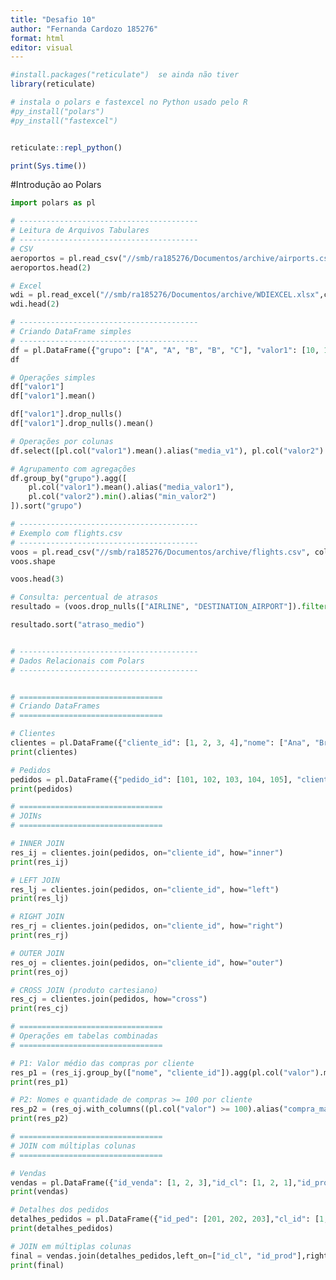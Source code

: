 ---
title: "Desafio 10"
author: "Fernanda Cardozo 185276"
format: html
editor: visual
---
```{r}
#install.packages("reticulate")  se ainda não tiver
library(reticulate)

# instala o polars e fastexcel no Python usado pelo R
#py_install("polars")
#py_install("fastexcel")


reticulate::repl_python()

print(Sys.time())
```

#Introdução ao Polars
```{python}
import polars as pl

# ----------------------------------------
# Leitura de Arquivos Tabulares
# ----------------------------------------
# CSV
aeroportos = pl.read_csv("//smb/ra185276/Documentos/archive/airports.csv",columns=["IATA_CODE", "CITY", "STATE"])
aeroportos.head(2)

# Excel
wdi = pl.read_excel("//smb/ra185276/Documentos/archive/WDIEXCEL.xlsx",columns=["Short Name", "Region"])
wdi.head(2)

# ----------------------------------------
# Criando DataFrame simples
# ----------------------------------------
df = pl.DataFrame({"grupo": ["A", "A", "B", "B", "C"], "valor1": [10, 15, 10, None, 25], "valor2": [5, None, 20, 30, None]})
df

# Operações simples
df["valor1"]
df["valor1"].mean()

df["valor1"].drop_nulls()
df["valor1"].drop_nulls().mean()

# Operações por colunas
df.select([pl.col("valor1").mean().alias("media_v1"), pl.col("valor2").mean()])

# Agrupamento com agregações
df.group_by("grupo").agg([
    pl.col("valor1").mean().alias("media_valor1"),
    pl.col("valor2").min().alias("min_valor2")
]).sort("grupo")

# ----------------------------------------
# Exemplo com flights.csv
# ----------------------------------------
voos = pl.read_csv("//smb/ra185276/Documentos/archive/flights.csv", columns=["AIRLINE", "ARRIVAL_DELAY", "DESTINATION_AIRPORT"], dtypes={"AIRLINE": pl.Utf8, "ARRIVAL_DELAY": pl.Int32, "DESTINATION_AIRPORT": pl.Utf8})
voos.shape

voos.head(3)

# Consulta: percentual de atrasos
resultado = (voos.drop_nulls(["AIRLINE", "DESTINATION_AIRPORT"]).filter(pl.col("AIRLINE").is_in(["AA", "DL"]) & pl.col("DESTINATION_AIRPORT").is_in(["SEA", "MIA", "BWI"])).group_by(["AIRLINE", "DESTINATION_AIRPORT"]).agg([(pl.col("ARRIVAL_DELAY") > 30).mean().alias("atraso_medio")]))

resultado.sort("atraso_medio")


# ----------------------------------------
# Dados Relacionais com Polars
# ----------------------------------------


# ================================
# Criando DataFrames
# ================================

# Clientes
clientes = pl.DataFrame({"cliente_id": [1, 2, 3, 4],"nome": ["Ana", "Bruno", "Clara", "Daniel"]})
print(clientes)

# Pedidos
pedidos = pl.DataFrame({"pedido_id": [101, 102, 103, 104, 105], "cliente_id": [1, 2, 3, 1, 5], "valor": [100.50, 250.75, 75.00, 130.00, 79.00]})
print(pedidos)

# ================================
# JOINs
# ================================

# INNER JOIN
res_ij = clientes.join(pedidos, on="cliente_id", how="inner")
print(res_ij)

# LEFT JOIN
res_lj = clientes.join(pedidos, on="cliente_id", how="left")
print(res_lj)

# RIGHT JOIN
res_rj = clientes.join(pedidos, on="cliente_id", how="right")
print(res_rj)

# OUTER JOIN
res_oj = clientes.join(pedidos, on="cliente_id", how="outer")
print(res_oj)

# CROSS JOIN (produto cartesiano)
res_cj = clientes.join(pedidos, how="cross")
print(res_cj)

# ================================
# Operações em tabelas combinadas
# ================================

# P1: Valor médio das compras por cliente
res_p1 = (res_ij.group_by(["nome", "cliente_id"]).agg(pl.col("valor").mean()))
print(res_p1)

# P2: Nomes e quantidade de compras >= 100 por cliente
res_p2 = (res_oj.with_columns((pl.col("valor") >= 100).alias("compra_maior_100")).group_by("nome").agg(pl.col("compra_maior_100").sum().alias("qtd_compras")))
print(res_p2)

# ================================
# JOIN com múltiplas colunas
# ================================

# Vendas
vendas = pl.DataFrame({"id_venda": [1, 2, 3],"id_cl": [1, 2, 1],"id_prod": [101, 102, 103],"qtde": [2, 1, 1]})
print(vendas)

# Detalhes dos pedidos
detalhes_pedidos = pl.DataFrame({"id_ped": [201, 202, 203],"cl_id": [1, 2, 1],"id_prod": [101, 102, 104],"valor": [50.00, 75.00, 100.00]})
print(detalhes_pedidos)

# JOIN em múltiplas colunas
final = vendas.join(detalhes_pedidos,left_on=["id_cl", "id_prod"],right_on=["cl_id", "id_prod"],how="inner")
print(final)
```



